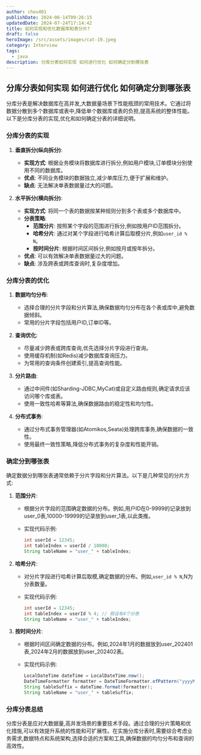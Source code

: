 ```yaml
---
author: chou401
publishDate: 2024-06-14T09:26:15
updatedDate: 2024-07-24T17:14:42
title: 如何实现和优化数据库和表分片?
draft: false
heroImage: /src/assets/images/cat-19.jpeg
category: Interview
tags:
  - java
description: 分库分表如何实现 如何进行优化 如何确定分到哪张表
---
```


## 分库分表如何实现 如何进行优化 如何确定分到哪张表

分库分表是解决数据库在高并发,大数据量场景下性能瓶颈的常用技术。它通过将数据分散到多个数据库或表中,降低单个数据库或表的负担,提高系统的整体性能。以下是分库分表的实现,优化和如何确定分表的详细说明。

### 分库分表的实现

1. **垂直拆分(纵向拆分)**:

   - **实现方式**: 根据业务模块将数据库进行拆分,例如用户模块,订单模块分别使用不同的数据库。
   - **优点**: 不同业务模块的数据独立,减少单库压力,便于扩展和维护。
   - **缺点**: 无法解决单表数据量过大的问题。

2. **水平拆分(横向拆分)**:
   - **实现方式**: 将同一个表的数据按某种规则分到多个表或多个数据库中。
   - **分表策略**:
     - **范围分片**: 按照某个字段的范围进行拆分,例如按用户ID范围拆分。
     - **哈希分片**: 通过对某个字段进行哈希计算后取模分片,例如`user_id % N`。
     - **按时间分片**: 根据时间区间拆分,例如按月或按年拆分。
   - **优点**: 可以有效解决单表数据量过大的问题。
   - **缺点**: 涉及跨表或跨库查询时,复杂度增加。

### 分库分表的优化

1. **数据均匀分布**:

   - 选择合理的分片字段和分片算法,确保数据均匀分布在各个表或库中,避免数据倾斜。
   - 常用的分片字段包括用户ID,订单ID等。

2. **查询优化**:

   - 尽量减少跨表或跨库查询,优先选择分片字段进行查询。
   - 使用缓存机制(如Redis)减少数据库查询压力。
   - 为常用的查询条件创建索引,提高查询性能。

3. **分片路由**:

   - 通过中间件(如Sharding-JDBC,MyCat)或自定义路由规则,确定请求应该访问哪个库或表。
   - 使用一致性哈希等算法,确保数据路由的稳定性和均匀性。

4. **分布式事务**:
   - 通过分布式事务管理器(如Atomikos,Seata)处理跨库事务,确保数据的一致性。
   - 使用最终一致性策略,降低分布式事务的复杂度和性能开销。

### 确定分到哪张表

确定数据分到哪张表通常依赖于分片字段和分片算法。以下是几种常见的分片方式:

1. **范围分片**:

   - 根据分片字段的范围确定数据的分布。例如,用户ID在0-9999的记录放到user_0表,10000-19999的记录放到user_1表,以此类推。
   - 实现代码示例:

     ```java
     int userId = 12345;
     int tableIndex = userId / 10000;
     String tableName = "user_" + tableIndex;
     ```

2. **哈希分片**:

   - 对分片字段进行哈希计算后取模,确定数据的分布。例如,`user_id % N`,N为分表数量。
   - 实现代码示例:

     ```java
     int userId = 12345;
     int tableIndex = userId % 4; // 假设有4个分表
     String tableName = "user_" + tableIndex;
     ```

3. **按时间分片**:

   - 根据时间区间确定数据的分布。例如,2024年1月的数据放到user_202401表,2024年2月的数据放到user_202402表。
   - 实现代码示例:

     ```java
     LocalDateTime dateTime = LocalDateTime.now();
     DateTimeFormatter formatter = DateTimeFormatter.ofPattern("yyyyMM");
     String tableSuffix = dateTime.format(formatter);
     String tableName = "user_" + tableSuffix;
     ```

### 分库分表总结

分库分表是应对大数据量,高并发场景的重要技术手段。通过合理的分片策略和优化措施,可以有效提升系统的性能和可扩展性。在实施分库分表时,需要综合考虑业务需求,数据特点和系统架构,选择合适的方案和工具,确保数据的均匀分布和查询的高效性。
